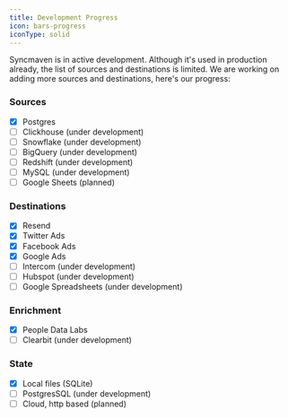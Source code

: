 ```yaml
---
title: Development Progress
icon: bars-progress
iconType: solid
---
```


Syncmaven is in active development. Although it's used in production already, the list of sources and destinations is limited. We are working on adding more sources and destinations,
here's our progress:

### Sources

- [x] Postgres
- [ ] Clickhouse (under development)
- [ ] Snowflake (under development)
- [ ] BigQuery (under development)
- [ ] Redshift (under development)
- [ ] MySQL (under development)
- [ ] Google Sheets (planned)

### Destinations

- [x] Resend
- [x] Twitter Ads
- [x] Facebook Ads
- [x] Google Ads
- [ ] Intercom (under development)
- [ ] Hubspot (under development)
- [ ] Google Spreadsheets (under development)

### Enrichment

- [x] People Data Labs
- [ ] Clearbit (under development)

### State

- [x] Local files (SQLite)
- [ ] PostgresSQL (under development)
- [ ] Cloud, http based (planned)
